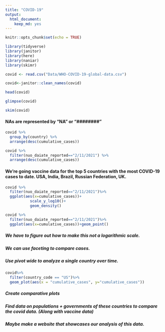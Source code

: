 ```yaml
---
title: "COVID-19"
output: 
  html_document: 
    keep_md: yes
---
```

```r
knitr::opts_chunk$set(echo = TRUE)
```

```r
library(tidyverse)
library(janitor)
library(here)
library(naniar)
library(skimr)
```


```r
covid <- read.csv("Data/WHO-COVID-19-global-data.csv")
```

```r
covid<-janitor::clean_names(covid)
```

```r
head(covid)
```
```r
glimpse(covid)
```
```r
skim(covid)
```
#### NAs are represented by "NA" or "########"

```r
covid %>% 
  group_by(country) %>% 
  arrange(desc(cumulative_cases))
```
```r
covid %>% 
  filter(nuo_daiate_reported=="2/11/2021") %>% 
  arrange(desc(cumulative_cases))
```
#### We're going vaccine data for the top 5 countries with the most COVID-19 cases to date.  USA, India, Brazil, Russian Federation, UK.

```r
covid %>%
  filter(nuo_daiate_reported=="2/11/2021")%>%
  ggplot(aes(x=cumulative_cases))+
           scale_y_log10()+
           geom_density()
```
```r
covid %>%
  filter(nuo_daiate_reported=="2/11/2021")%>%
  ggplot(aes(x=cumulative_cases))+geom_point()
```

##### We have to figure out how to make this not a logarithmic scale.

##### We can use faceting to compare cases.

##### Use pivot wide to analyze a single country over time.
```r
covid%>%
  filter(country_code == "US")%>%
  geom_plot(aes(x = "cumulative_cases", y="cumulative_cases"))
```

##### Create comparative plots

##### Find data on populations + governments of these countries to compare the covid data. (Along with vaccine data)

##### Maybe make a website that showcases our analysis of this data.
